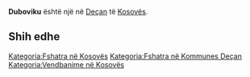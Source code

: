 {{Fshat në 
 | Emri                = Duboviku
 | EmriAlt                = 
 | NAME_SHORT_FORM=      
 | NAME_GENERIC=      
 | NAME_SORT_NAME_RO=      DUBOVIKU
 | FULL_NAME_RO = Duboviku
 | FULL_NAME_ND_RO=Duboviku
 | SORT_NAME_RG=DUBOVIKU
 | FULL_NAME_RG=Duboviku
 | FULL_NAME_ND_RG=Duboviku
 | SRP_NAME_SHORT_FORM=      
 | SRP_NAME_GENERIC=      
 | SRP_NAME_SORT_NAME_RO=      
 | SRP_FULL_NAME_RO = 
 | SRP_FULL_NAME_ND_RO=
 | SRP_SORT_NAME_RG=
 | SRP_FULL_NAME_RG=
 | SRP_FULL_NAME_ND_RG=
 | Emri (Rasa dhanore) = 
 | Figura              = 
 | Shteti              = Kosovo
 | Komuna              = Deçan
 | Kodi postar         = 
 | Sipërfaqja          = 

 | Popullsia           = 

 | Regj. i popullsisë  = 
 | Dend. e popullsisë  = 
 | Faqja zyrtare       = 
 <!--- Koordinatat ----> 
 | Gjerësia            = 42.573611
 | Gjatësia            = 20.336667
 | Lartësia            = 
}}
'''Duboviku''' është një [[]] në [[Deçan]] të [[Kosovës]].

<!-- == Gjeografia == -->
<!-- == Historia == -->
<!-- == Demografia == -->
== Shih edhe ==
{{Komuna Deçan}}
{{Kosovo-Administrata-Cung}}

[[Kategoria:Fshatra në Kosovës]]
[[Kategoria:Fshatra në Kommunes Deçan]]
[[Kategoria:Vendbanime në Kosovës]]